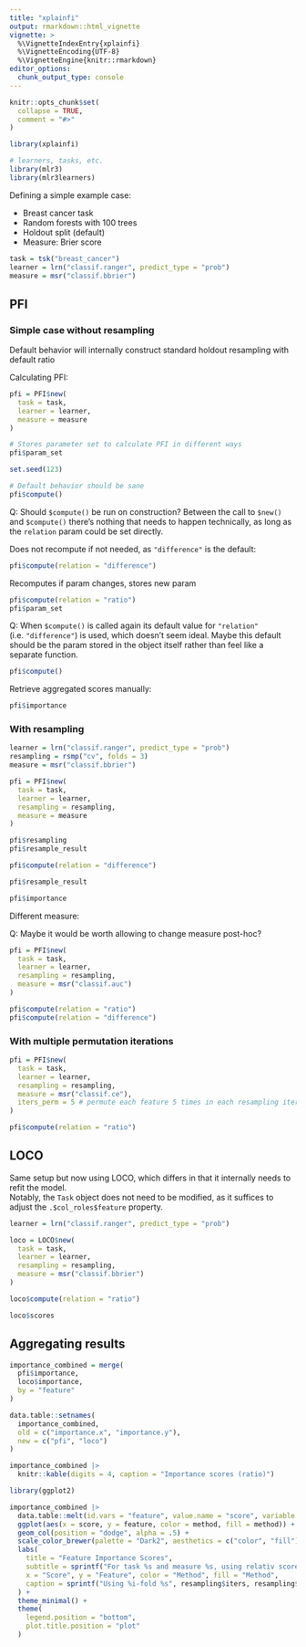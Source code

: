 ```yaml
---
title: "xplainfi"
output: rmarkdown::html_vignette
vignette: >
  %\VignetteIndexEntry{xplainfi}
  %\VignetteEncoding{UTF-8}
  %\VignetteEngine{knitr::rmarkdown}
editor_options: 
  chunk_output_type: console
---
```


```r
knitr::opts_chunk$set(
  collapse = TRUE,
  comment = "#>"
)
```

```r
library(xplainfi)

# learners, tasks, etc.
library(mlr3)
library(mlr3learners)
```

Defining a simple example case:

- Breast cancer task
- Random forests with 100 trees
- Holdout split (default)
- Measure: Brier score

```r
task = tsk("breast_cancer")
learner = lrn("classif.ranger", predict_type = "prob")
measure = msr("classif.bbrier")
```

## PFI

### Simple case without resampling

Default behavior will internally construct standard holdout resampling with default ratio

Calculating PFI: 

```r
pfi = PFI$new(
  task = task,
  learner = learner,
  measure = measure
)

# Stores parameter set to calculate PFI in different ways
pfi$param_set

set.seed(123)

# Default behavior should be sane
pfi$compute()
```

Q: Should `$compute()` be run on construction? Between the call to `$new()` and `$compute()` there's nothing that needs to happen technically, as long as the `relation` param could be set directly.

Does not recompute if not needed, as `"difference"` is the default:

```r
pfi$compute(relation = "difference")
```

Recomputes if param changes, stores new param

```r
pfi$compute(relation = "ratio")
pfi$param_set
```

Q: When `$compute()` is called again its default value for `"relation"` (i.e. `"difference"`) is used, which doesn't seem ideal.
Maybe this default should be the param stored in the object itself rather than feel like a separate function.

```r
pfi$compute()
```

Retrieve aggregated scores manually:

```r
pfi$importance
```

### With resampling

```r
learner = lrn("classif.ranger", predict_type = "prob")
resampling = rsmp("cv", folds = 3)
measure = msr("classif.bbrier")

pfi = PFI$new(
  task = task,
  learner = learner,
  resampling = resampling,
  measure = measure
)

pfi$resampling
pfi$resample_result

pfi$compute(relation = "difference")

pfi$resample_result

pfi$importance
```

Different measure:  

Q: Maybe it would be worth allowing to change measure post-hoc?

```r
pfi = PFI$new(
  task = task,
  learner = learner,
  resampling = resampling,
  measure = msr("classif.auc")
)

pfi$compute(relation = "ratio")
pfi$compute(relation = "difference")
```

### With multiple permutation iterations

```r
pfi = PFI$new(
  task = task,
  learner = learner,
  resampling = resampling,
  measure = msr("classif.ce"),
  iters_perm = 5 # permute each feature 5 times in each resampling iteration
)

pfi$compute(relation = "ratio")
```


## LOCO

Same setup but now using LOCO, which differs in that it internally needs to refit the model.  
Notably, the `Task` object does not need to be modified, as it suffices to adjust the `.$col_roles$feature` property.

```r
learner = lrn("classif.ranger", predict_type = "prob")

loco = LOCO$new(
  task = task,
  learner = learner,
  resampling = resampling,
  measure = msr("classif.bbrier")
)

loco$compute(relation = "ratio")

loco$scores
```

## Aggregating results

```r
importance_combined = merge(
  pfi$importance,
  loco$importance,
  by = "feature"
)

data.table::setnames(
  importance_combined,
  old = c("importance.x", "importance.y"),
  new = c("pfi", "loco")
)

importance_combined |>
  knitr::kable(digits = 4, caption = "Importance scores (ratio)")
```


```r
library(ggplot2)

importance_combined |>
  data.table::melt(id.vars = "feature", value.name = "score", variable.name = "method") |>
  ggplot(aes(x = score, y = feature, color = method, fill = method)) +
  geom_col(position = "dodge", alpha = .5) +
  scale_color_brewer(palette = "Dark2", aesthetics = c("color", "fill")) +
  labs(
    title = "Feature Importance Scores",
    subtitle = sprintf("For task %s and measure %s, using relativ scores", task$id, measure$id),
    x = "Score", y = "Feature", color = "Method", fill = "Method",
    caption = sprintf("Using %i-fold %s", resampling$iters, resampling$id)
  ) +
  theme_minimal() +
  theme(
    legend.position = "bottom",
    plot.title.position = "plot"
  )
```

